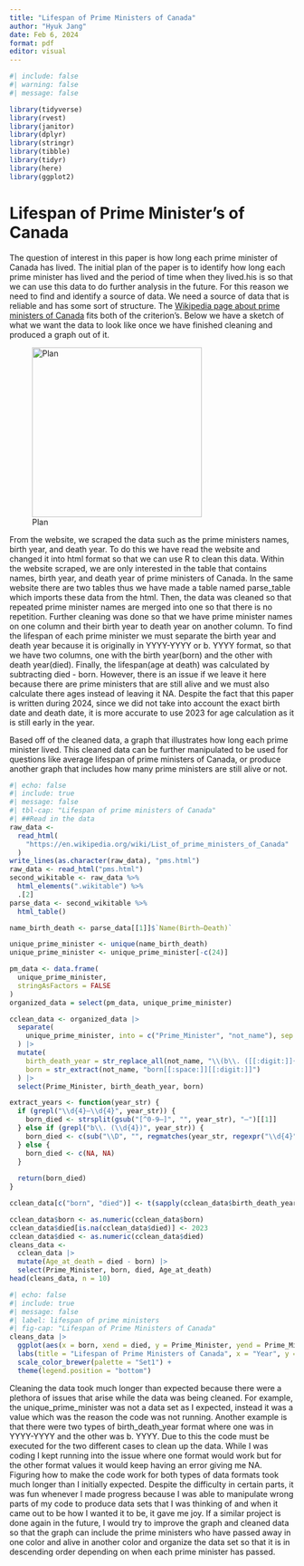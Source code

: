 ```yaml
---
title: "Lifespan of Prime Ministers of Canada"
author: "Hyuk Jang"
date: Feb 6, 2024
format: pdf
editor: visual
---
```


```r
#| include: false
#| warning: false
#| message: false

library(tidyverse)
library(rvest)
library(janitor)
library(dplyr)
library(stringr)
library(tibble)
library(tidyr)
library(here)
library(ggplot2)
```

# Lifespan of Prime Minister's of Canada

The question of interest in this paper is how long each prime minister of Canada has lived. The initial plan of the paper is to identify how long each prime minister has lived and the period of time when they lived.his is so that we can use this data to do further analysis in the future. For this reason we need to find and identify a source of data. We need a source of data that is reliable and has some sort of structure. The [Wikipedia page about prime ministers of Canada](https://en.wikipedia.org/wiki/List_of_prime_ministers_of_Canada) fits both of the criterion's. Below we have a sketch of what we want the data to look like once we have finished cleaning and produced a graph out of it.

![Plan](images/KakaoTalk_Photo_2024-02-06-10-16-45.jpeg){width="300"}

From the website, we scraped the data such as the prime ministers names, birth year, and death year. To do this we have read the website and changed it into html format so that we can use R to clean this data. Within the website scraped, we are only interested in the table that contains names, birth year, and death year of prime ministers of Canada. In the same website there are two tables thus we have made a table named parse_table which imports these data from the html. Then, the data was cleaned so that repeated prime minister names are merged into one so that there is no repetition. Further cleaning was done so that we have prime minister names on one column and their birth year to death year on another column. To find the lifespan of each prime minister we must separate the birth year and death year because it is originally in YYYY-YYYY or b. YYYY format, so that we have two columns, one with the birth year(born) and the other with death year(died). Finally, the lifespan(age at death) was calculated by subtracting died - born. However, there is an issue if we leave it here because there are prime ministers that are still alive and we must also calculate there ages instead of leaving it NA. Despite the fact that this paper is written during 2024, since we did not take into account the exact birth date and death date, it is more accurate to use 2023 for age calculation as it is still early in the year.

Based off of the cleaned data, a graph that illustrates how long each prime minister lived. This cleaned data can be further manipulated to be used for questions like average lifespan of prime ministers of Canada, or produce another graph that includes how many prime ministers are still alive or not.

```r
#| echo: false
#| include: true
#| message: false
#| tbl-cap: "Lifespan of prime ministers of Canada"
#| ##Read in the data
raw_data <-
  read_html(
    "https://en.wikipedia.org/wiki/List_of_prime_ministers_of_Canada"
  )
write_lines(as.character(raw_data), "pms.html")
raw_data <- read_html("pms.html")
second_wikitable <- raw_data %>%
  html_elements(".wikitable") %>%
  .[2]
parse_data <- second_wikitable %>%
  html_table()

name_birth_death <- parse_data[[1]]$`Name(Birth–Death)`

unique_prime_minister <- unique(name_birth_death)
unique_prime_minister <- unique_prime_minister[-c(24)]

pm_data <- data.frame(
  unique_prime_minister,
  stringAsFactors = FALSE
)
organized_data = select(pm_data, unique_prime_minister)

cclean_data <- organized_data |>
  separate(
    unique_prime_minister, into = c("Prime_Minister", "not_name"), sep = "\\(", extra = "merge",
  ) |>
  mutate(
    birth_death_year = str_replace_all(not_name, "\\(b\\. ([[:digit:]]{4})\\)", "\\1"),
    born = str_extract(not_name, "born[[:space:]][[:digit:]]")
  ) |>
  select(Prime_Minister, birth_death_year, born)

extract_years <- function(year_str) {
  if (grepl("\\d{4}–\\d{4}", year_str)) {
    born_died <- strsplit(gsub("[^0-9–]", "", year_str), "–")[[1]]
  } else if (grepl("b\\. (\\d{4})", year_str)) {
    born_died <- c(sub("\\D", "", regmatches(year_str, regexpr("\\d{4}", year_str))), NA)
  } else {
    born_died <- c(NA, NA)
  }
  
  return(born_died)
}

cclean_data[c("born", "died")] <- t(sapply(cclean_data$birth_death_year, extract_years))

cclean_data$born <- as.numeric(cclean_data$born)
cclean_data$died[is.na(cclean_data$died)] <- 2023
cclean_data$died <- as.numeric(cclean_data$died)
cleans_data <-
  cclean_data |>
  mutate(Age_at_death = died - born) |>
  select(Prime_Minister, born, died, Age_at_death)
head(cleans_data, n = 10)
```

```r
#| echo: false
#| include: true
#| message: false
#| label: lifespan of prime ministers
#| fig-cap: "Lifespan of Prime Ministers of Canada"
cleans_data |>
  ggplot(aes(x = born, xend = died, y = Prime_Minister, yend = Prime_Minister)) + geom_segment() +
  labs(title = "Lifespan of Prime Ministers of Canada", x = "Year", y = "Prime Minister") + theme_minimal() +
  scale_color_brewer(palette = "Set1") +
  theme(legend.position = "bottom")
```

Cleaning the data took much longer than expected because there were a plethora of issues that arise while the data was being cleaned. For example, the unique_prime_minister was not a data set as I expected, instead it was a value which was the reason the code was not running. Another example is that there were two types of birth_death_year format where one was in YYYY-YYYY and the other was b. YYYY. Due to this the code must be executed for the two different cases to clean up the data. While I was coding I kept running into the issue where one format would work but for the other format values it would keep having an error giving me NA. Figuring how to make the code work for both types of data formats took much longer than I initially expected. Despite the difficulty in certain parts, it was fun whenever I made progress because I was able to manipulate wrong parts of my code to produce data sets that I was thinking of and when it came out to be how I wanted it to be, it gave me joy. If a similar project is done again in the future, I would try to improve the graph and cleaned data so that the graph can include the prime ministers who have passed away in one color and alive in another color and organize the data set so that it is in descending order depending on when each prime minister has passed.
